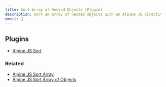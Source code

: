 ```yaml
---
title: Sort Array of Nested Objects (Plugin)
description: Sort an array of nested objects with an Alpine JS directive.
emoji: 🐑
---
```


## Plugins

- [Alpine JS Sort](https://github.com/markmead/alpinejs-sort)

### Related

- [Alpine JS Sort Array](/components/sort)
- [Alpine JS Sort Array of Objects](/components/sort-objects)

<Preview componentId="sort-objects-nested" />

